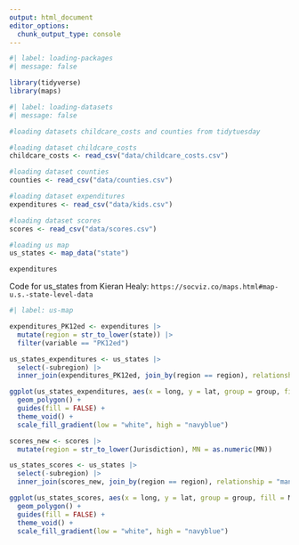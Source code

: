 ```yaml
---
output: html_document
editor_options: 
  chunk_output_type: console
---
```


```r
#| label: loading-packages
#| message: false 

library(tidyverse)
library(maps)

```

```r
#| label: loading-datasets
#| message: false

#loading datasets childcare_costs and counties from tidytuesday

#loading dataset childcare_costs
childcare_costs <- read_csv("data/childcare_costs.csv")

#loading dataset counties
counties <- read_csv("data/counties.csv")

#loading dataset expenditures
expenditures <- read_csv("data/kids.csv")

#loading dataset scores
scores <- read_csv("data/scores.csv")

#loading us map 
us_states <- map_data("state")

expenditures
```

Code for us_states from Kieran Healy: `https://socviz.co/maps.html#map-u.s.-state-level-data`

```r
#| label: us-map

expenditures_PK12ed <- expenditures |> 
  mutate(region = str_to_lower(state)) |>
  filter(variable == "PK12ed")

us_states_expenditures <- us_states |>
  select(-subregion) |>
  inner_join(expenditures_PK12ed, join_by(region == region), relationship = "many-to-many")
```

```r
ggplot(us_states_expenditures, aes(x = long, y = lat, group = group, fill = inf_adj_perchild)) +
  geom_polygon() +
  guides(fill = FALSE) + 
  theme_void() + 
  scale_fill_gradient(low = "white", high = "navyblue")
```

```r

scores_new <- scores |> 
  mutate(region = str_to_lower(Jurisdiction), MN = as.numeric(MN))

us_states_scores <- us_states |>
  select(-subregion) |>
  inner_join(scores_new, join_by(region == region), relationship = "many-to-many")

ggplot(us_states_scores, aes(x = long, y = lat, group = group, fill = MN)) +
  geom_polygon() +
  guides(fill = FALSE) + 
  theme_void() + 
  scale_fill_gradient(low = "white", high = "navyblue")
```
